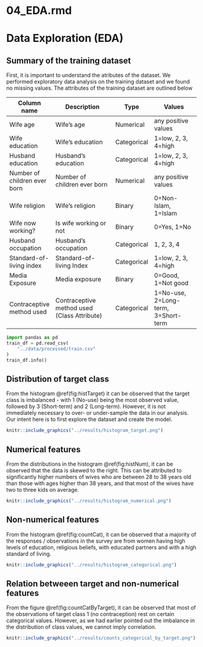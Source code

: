 # 04_EDA.rmd
# Data Exploration (EDA)

## Summary of the training dataset
First, it is important to understand the atributes of the dataset. We performed exploratory data analysis on the training dataset and we found no missing values. The attributes of the training dataset are outlined below

| Column name                  | Description                                  | Type       | Values                              |
| ---------------------------- | ------------------------------------------- | ----------- |  ---------------------------------- |
| Wife age                     | Wife's age                                  | Numerical   | any positive values                 |
| Wife education               | Wife's education                            | Categorical | 1=low, 2, 3, 4=high                 |
| Husband education            | Husband's education                         | Categorical | 1=low, 2, 3, 4=high                 |
| Number of children ever born | Number of children ever born                | Numerical   | any positive values                 |
| Wife religion                | Wife's religion                             | Binary      | 0=Non-Islam, 1=Islam                |
| Wife now working?            | Is wife working or not                      | Binary      | 0=Yes, 1=No                         |
| Husband occupation           | Husband's occupation                        | Categorical | 1, 2, 3, 4                          |
| Standard-of-living index     | Standard-of-living Index                    | Categorical | 1=low, 2, 3, 4=high                 |
| Media Exposure               | Media exposure                              | Binary      | 0=Good, 1=Not good                  |
| Contraceptive method used    | Contraceptive method used (Class Attribute) | Categorical | 1=No-use, 2=Long-term, 3=Short-term |

```python
import pandas as pd
train_df = pd.read_csv(
    "../data/processed/train.csv"
)
train_df.info()
```

## Distribution of target class
From the histogram \@ref(fig:histTarget) it can be observed that the target class is imbalanced - with 1 (No-use) being the most observed value, followed by 3 (Short-term) and 2 (Long-term). However, it is not immediately necessary to over- or under-sample the data in our analysis. Our intent here is to first explore the dataset and create the model.

```r
knitr::include_graphics("../results/histogram_target.png")
```

## Numerical features
From the distributions in the histogram \@ref(fig:histNum), it can be observed that the data is skewed to the right. This can be attributed to significantly higher numbers of wives who are between 28 to 38 years old than those with ages higher than 38 years, and that most of the wives have two to three kids on average. 


```r
knitr::include_graphics("../results/histogram_numerical.png")
```

## Non-numerical features
From the histogram \@ref(fig:countCat), it can be observed that a majority of the responses / observations in the survey are from women having high levels of education, religious beliefs, with educated partners and with a high standard of living. 

```r
knitr::include_graphics("../results/histogram_categorical.png")
```

## Relation betweeen target and non-numerical features
From the figure \@ref(fig:countCatByTarget), it can be observed that most of the observations of target class 1 (no contraception) rest on certain categorical values. However, as we had earlier pointed out the imbalance in the distribution of class values, we cannot imply correlation. 

```r
knitr::include_graphics("../results/counts_categorical_by_target.png")
```